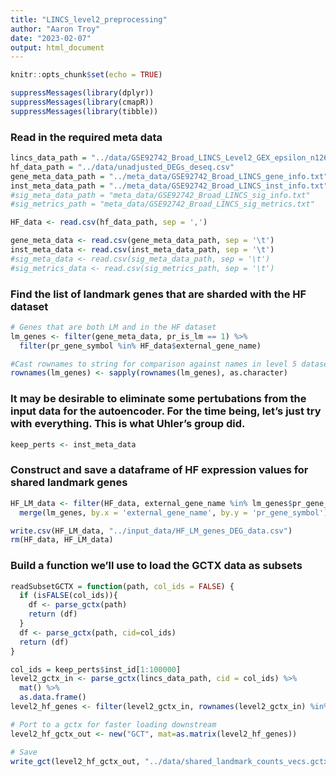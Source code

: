 ```yaml
---
title: "LINCS_level2_preprocessing"
author: "Aaron Troy"
date: "2023-02-07"
output: html_document
---
```


```r
knitr::opts_chunk$set(echo = TRUE)
```

```r
suppressMessages(library(dplyr))
suppressMessages(library(cmapR))
suppressMessages(library(tibble))
```



### Read in the required meta data

```r
lincs_data_path = "../data/GSE92742_Broad_LINCS_Level2_GEX_epsilon_n1269922x978.gctx"
hf_data_path = "../data/unadjusted_DEGs_deseq.csv"
gene_meta_data_path = "../meta_data/GSE92742_Broad_LINCS_gene_info.txt"
inst_meta_data_path = "../meta_data/GSE92742_Broad_LINCS_inst_info.txt"
#sig_meta_data_path = "meta_data/GSE92742_Broad_LINCS_sig_info.txt"
#sig_metrics_path = "meta_data/GSE92742_Broad_LINCS_sig_metrics.txt"

HF_data <- read.csv(hf_data_path, sep = ',')

gene_meta_data <- read.csv(gene_meta_data_path, sep = '\t')
inst_meta_data <- read.csv(inst_meta_data_path, sep = '\t')
#sig_meta_data <- read.csv(sig_meta_data_path, sep = '\t')
#sig_metrics_data <- read.csv(sig_metrics_path, sep = '\t')


```


### Find the list of landmark genes that are sharded with the HF dataset
```r

# Genes that are both LM and in the HF dataset 
lm_genes <- filter(gene_meta_data, pr_is_lm == 1) %>%
  filter(pr_gene_symbol %in% HF_data$external_gene_name)

#Cast rownames to string for comparison against names in level 5 dataset 
rownames(lm_genes) <- sapply(rownames(lm_genes), as.character)
```

### It may be desirable to eliminate some pertubations from the input data for the autoencoder. For the time being, let's just try with everything. This is what Uhler's group did. 

```r
keep_perts <- inst_meta_data
```

### Construct and save a dataframe of HF expression values for shared landmark genes
```r
HF_LM_data <- filter(HF_data, external_gene_name %in% lm_genes$pr_gene_symbol) %>%
  merge(lm_genes, by.x = 'external_gene_name', by.y = 'pr_gene_symbol')

write.csv(HF_LM_data, "../input_data/HF_LM_genes_DEG_data.csv")
rm(HF_data, HF_LM_data)
```


### Build a function we'll use to load the GCTX data as subsets 


```r

readSubsetGCTX = function(path, col_ids = FALSE) {
  if (isFALSE(col_ids)){
    df <- parse_gctx(path)
    return (df)  
  }
  df <- parse_gctx(path, cid=col_ids)
  return (df)
}
```

```r
col_ids = keep_perts$inst_id[1:100000]
level2_gctx_in <- parse_gctx(lincs_data_path, cid = col_ids) %>% 
  mat() %>%
  as.data.frame()
level2_hf_genes <- filter(level2_gctx_in, rownames(level2_gctx_in) %in% lm_genes$pr_gene_id)

# Port to a gctx for faster loading downstream
level2_hf_gctx_out <- new("GCT", mat=as.matrix(level2_hf_genes))

# Save
write_gct(level2_hf_gctx_out, "../data/shared_landmark_counts_vecs.gctx")
```


